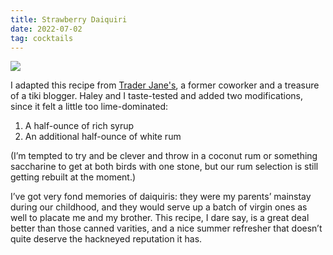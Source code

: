 ```yaml
---
title: Strawberry Daiquiri
date: 2022-07-02
tag: cocktails
---
```


![](https://pbs.twimg.com/media/FWndcjYXEAEwvQ9?format=jpg&name=small)

I adapted this recipe from [Trader Jane's](https://traderjanes.substack.com/p/strawberry-season), a former coworker and a treasure of a tiki blogger. Haley and I taste-tested and added two modifications, since it felt a little too lime-dominated:

1. A half-ounce of rich syrup 
2. An additional half-ounce of white rum

(I’m tempted to try and be clever and throw in a coconut rum or something saccharine to get at both birds with one stone, but our rum selection is still getting rebuilt at the moment.)

I’ve got very fond memories of daiquiris: they were my parents’ mainstay during our childhood, and they would serve up a batch of virgin ones as well to placate me and my brother. This recipe, I dare say, is a great deal better than those canned varities, and a nice summer refresher that doesn’t quite deserve the hackneyed reputation it has.
        